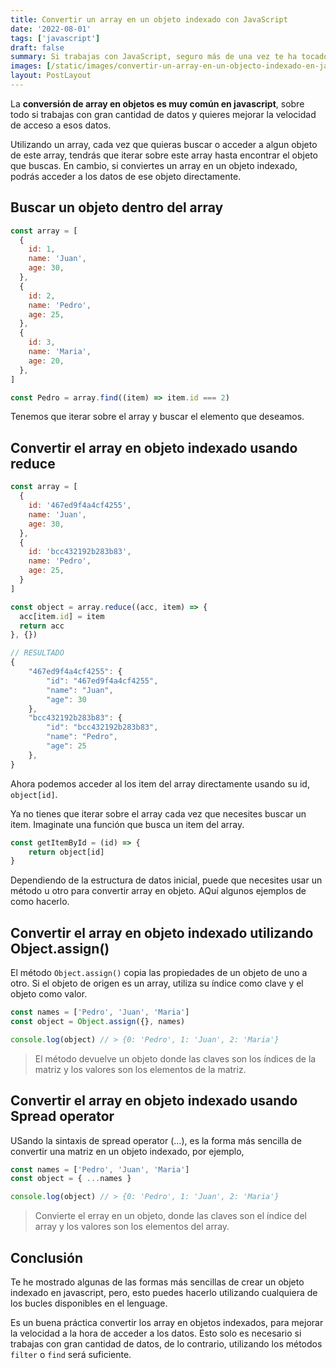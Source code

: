 ```yaml
---
title: Convertir un array en un objeto indexado con JavaScript
date: '2022-08-01'
tags: ['javascript']
draft: false
summary: Si trabajas con JavaScript, seguro más de una vez te ha tocado convertir un array en objeto. Te explicamos algunas formas de hacer esta conversión en javascript.
images: [/static/images/convertir-un-array-en-un-objecto-indexado-en-javascript.png]
layout: PostLayout
---
```


La **conversión de array en objetos es muy común en javascript**, sobre todo si trabajas con gran cantidad de datos y quieres mejorar la velocidad de acceso a esos datos.

Utilizando un array, cada vez que quieras buscar o acceder a algun objeto de este array, tendrás que iterar sobre este array hasta encontrar el objeto que buscas. En cambio, si conviertes un array en un objeto indexado, podrás acceder a los datos de ese objeto directamente.

## Buscar un objeto dentro del array

```javascript
const array = [
  {
    id: 1,
    name: 'Juan',
    age: 30,
  },
  {
    id: 2,
    name: 'Pedro',
    age: 25,
  },
  {
    id: 3,
    name: 'Maria',
    age: 20,
  },
]

const Pedro = array.find((item) => item.id === 2)
```

Tenemos que iterar sobre el array y buscar el elemento que deseamos.

## Convertir el array en objeto indexado usando reduce

```javascript
const array = [
  {
    id: '467ed9f4a4cf4255',
    name: 'Juan',
    age: 30,
  },
  {
    id: 'bcc432192b283b83',
    name: 'Pedro',
    age: 25,
  }
]

const object = array.reduce((acc, item) => {
  acc[item.id] = item
  return acc
}, {})

// RESULTADO
{
    "467ed9f4a4cf4255": {
        "id": "467ed9f4a4cf4255",
        "name": "Juan",
        "age": 30
    },
    "bcc432192b283b83": {
        "id": "bcc432192b283b83",
        "name": "Pedro",
        "age": 25
    },
}
```

Ahora podemos acceder al los item del array directamente usando su id, `object[id]`.

Ya no tienes que iterar sobre el array cada vez que necesites buscar un item. Imaginate una función que busca un item del array.

```JavaScript
const getItemById = (id) => {
    return object[id]
}
```

Dependiendo de la estructura de datos inicial, puede que necesites usar un método u otro para convertir array en objeto. AQuí algunos ejemplos de como hacerlo.

## Convertir el array en objeto indexado utilizando Object.assign()

El método `Object.assign()` copia las propiedades de un objeto de uno a otro. Si el objeto de origen es un array, utiliza su índice como clave y el objeto como valor.

```javascript
const names = ['Pedro', 'Juan', 'Maria']
const object = Object.assign({}, names)

console.log(object) // > {0: 'Pedro', 1: 'Juan', 2: 'Maria'}
```

> El método devuelve un objeto donde las claves son los índices de la matriz y los valores son los elementos de la matriz.

## Convertir el array en objeto indexado usando Spread operator

USando la sintaxis de spread operator (...), es la forma más sencilla de convertir una matriz en un objeto indexado, por ejemplo,

```javascript
const names = ['Pedro', 'Juan', 'Maria']
const object = { ...names }

console.log(object) // > {0: 'Pedro', 1: 'Juan', 2: 'Maria'}
```

> Convierte el erray en un objeto, donde las claves son el índice del array y los valores son los elementos del array.

## Conclusión

Te he mostrado algunas de las formas más sencillas de crear un objeto indexado en javascript, pero, esto puedes hacerlo utilizando cualquiera de los bucles disponibles en el lenguage.

Es un buena práctica convertir los array en objetos indexados, para mejorar la velocidad a la hora de acceder a los datos. Esto solo es necesario si trabajas con gran cantidad de datos, de lo contrario, utilizando los métodos `filter` o `find` será suficiente.
